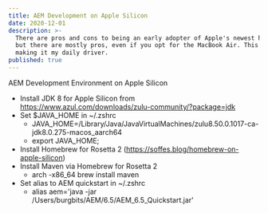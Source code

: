 ```yaml
---
title: AEM Development on Apple Silicon
date: 2020-12-01
description: >-
  There are pros and cons to being an early adopter of Apple's newest hardware, 
  but there are mostly pros, even if you opt for the MacBook Air. This is my experience 
  making it my daily driver.
published: true
---
```


AEM Development Environment on Apple Silicon

- Install JDK 8 for Apple Silicon from https://www.azul.com/downloads/zulu-community/?package=jdk
- Set $JAVA_HOME in ~/.zshrc
    - JAVA_HOME=/Library/Java/JavaVirtualMachines/zulu8.50.0.1017-ca-jdk8.0.275-macos_aarch64
    - export JAVA_HOME;
- Install Homebrew for Rosetta 2 (https://soffes.blog/homebrew-on-apple-silicon)
- Install Maven via Homebrew for Rosetta 2 
    - arch -x86_64 brew install maven
- Set alias to AEM quickstart in ~/.zshrc
    - alias aem='java -jar /Users/burgbits/AEM/6.5/AEM_6.5_Quickstart.jar'

